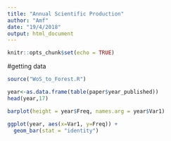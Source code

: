 ```yaml
---
title: "Annual Scientific Production"
author: "Amf"
date: "19/4/2018"
output: html_document
---
```


```r
knitr::opts_chunk$set(echo = TRUE)
```


#getting data

```r
source("WoS_to_Forest.R")

```


```r


year<-as.data.frame(table(paper$year_published))
head(year,17)

```


```r

barplot(height = year$Freq, names.arg = year$Var1)

```

```r
ggplot(year, aes(x=Var1, y=Freq)) +
  geom_bar(stat = "identity")
```

